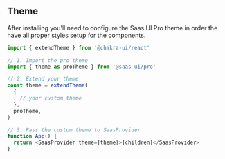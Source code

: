 
<Meta title="Getting Started/Theme" />

## Theme

After installing you'll need to configure the Saas UI Pro theme in order the have all proper styles setup for the components.

```ts
import { extendTheme } from '@chakra-ui/react'

// 1. Import the pro theme
import { theme as proTheme } from '@saas-ui/pro'

// 2. Extend your theme
const theme = extendTheme(
  {
    // your custom theme
  },
  proTheme,
)

// 3. Pass the custom theme to SaasProvider
function App() {
  return <SaasProvider theme={theme}>{children}</SaasProvider>
}
```
